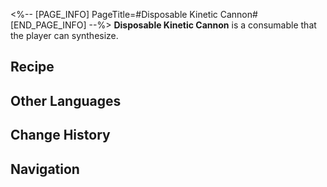 <%-- [PAGE_INFO]
PageTitle=#Disposable Kinetic Cannon#
[END_PAGE_INFO] --%>
{{Consumable Infobox
|id          = 403003
|image       = Item Disposable Kinetic Cannon.png{{subst:void|<!--$UPLOAD:<<SpriteOutput/ItemFigures/403003.png>-<Item Disposable Kinetic Cannon.png>-<Consumable Icons>>-->}}
|type        = Attack Consumables
|rarity      = 4
|effect      = Upon use, increases ATK of all allies by 355 and CRIT DMG by 20% for the next battle.
|description = In a graveyard full of scraped machines, Rubert I the future emperor awoke. It had nothing more than a damaged logic unit, an old engine, a RAM with 90 GB left, and a robotic arm that had 1 movable finger. A loud blast was heard 30 system hours later &mdash; Rubert had busted open the iron gate at the top of the graveyard with a disposable kinetic cannon. The shock wave of the explosion damaged its logic unit even more, but Rubert knew that it now held destiny by its throat.
|effectType  = 
|effectType2 = 
|effectType3 = 
|recipe      = {{cx|Source missing}}
|source1     = [[Omni-Synthesizer]]
|source2     = 
|source3     = 
}}
{{Description|''"All machines were born equal, be those made for creation or destruction."''}}
'''Disposable Kinetic Cannon''' is a consumable that the player can synthesize.

==Recipe==
{{Recipe
|type                          = Synthesis
|group                         = Consumable
|Phlogiston                    = 4
|Feather of Flame              = 2
|Strange Matter of Destruction = 4
|Phase Flame                   = 1
|sort                          = Phlogiston;Feather of Flame;Strange Matter of Destruction;Phase Flame
}}

==Other Languages==
{{Other Languages
|en   = Disposable Kinetic Cannon
|zhs  = 一次性动力炮
|zht  = 一次性動力炮
|ja   = 使い捨て動力キャノン
|ko   = 일회용 동력 캐논포
|es   = Cañón cinético desechable
|fr   = Canon cinétique jetable
|ru   = Одноразовая кинетическая пушка
|th   = Disposable Kinetic Cannon
|vi   = Bom Động Lực
|de   = Kinetische Einwegkanone
|id   = Disposable Kinetic Cannon
|pt   = Canhão Cinético Descartável
}}

==Change History==
{{Change History|1.0}}

==Navigation==
{{Consumable Navbox}}